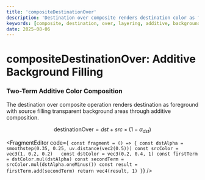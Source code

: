 ```yaml
---
title: 'compositeDestinationOver'
description: 'Destination over composite renders destination color as foreground with source color filling transparent background areas'
keywords: [composite, destination, over, layering, additive, background]
date: 2025-08-06
---
```



# compositeDestinationOver: Additive Background Filling

### Two-Term Additive Color Composition

The destination over composite operation renders destination as foreground with source filling transparent background areas through additive composition.

$$
\text{destinationOver} = dst + src \times (1 - \alpha_{dst})
$$

<FragmentEditor
        code={`
const fragment = () => {
        const dstAlpha = smoothstep(0.35, 0.25, uv.distance(vec2(0.5)))
        const srcColor = vec3(1, 0.2, 0.2)  
        const dstColor = vec3(0.2, 0.4, 1)
        const firstTerm = dstColor.mul(dstAlpha)
        const secondTerm = srcColor.mul(dstAlpha.oneMinus())
        const result = firstTerm.add(secondTerm)
        return vec4(result, 1)
}`}
/>